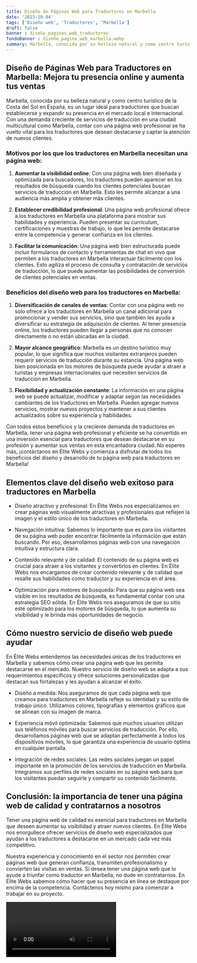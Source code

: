 ```yaml
---
title: Diseño de Páginas Web para Traductores en Marbella
date: '2023-10-04'
tags: ['Diseño web', 'Traductores', 'Marbella']
draft: false
banner : diseño_paginas_web_traductores
fondoBanner : diseño_pagina_web_marbella.webp
summary: Marbella, conocida por su belleza natural y como centro turístico de la Costa del Sol en España, es un lugar ideal para traductores que buscan establecerse y expandir su presencia en el mercado local e internacional. Con una demanda creciente de servicios de traducción en una ciudad multicultural como Marbella, contar con una página web profesional se ha vuelto vital para los traductores que desean destacarse y captar la atención de nuevos clientes.
---
```


## Diseño de Páginas Web para Traductores en Marbella: Mejora tu presencia online y aumenta tus ventas

Marbella, conocida por su belleza natural y como centro turístico de la Costa del Sol en España, es un lugar ideal para traductores que buscan establecerse y expandir su presencia en el mercado local e internacional. Con una demanda creciente de servicios de traducción en una ciudad multicultural como Marbella, contar con una página web profesional se ha vuelto vital para los traductores que desean destacarse y captar la atención de nuevos clientes.

### Motivos por los que los traductores en Marbella necesitan una página web:

1. **Aumentar la visibilidad online**: Con una página web bien diseñada y optimizada para buscadores, los traductores pueden aparecer en los resultados de búsqueda cuando los clientes potenciales buscan servicios de traducción en Marbella. Esto les permite alcanzar a una audiencia más amplia y obtener más clientes.

2. **Establecer credibilidad profesional**: Una página web profesional ofrece a los traductores en Marbella una plataforma para mostrar sus habilidades y experiencia. Pueden presentar su currículum, certificaciones y muestras de trabajo, lo que les permite destacarse entre la competencia y generar confianza en los clientes.

3. **Facilitar la comunicación**: Una página web bien estructurada puede incluir formularios de contacto y herramientas de chat en vivo que permiten a los traductores en Marbella interactuar fácilmente con los clientes. Esto agiliza el proceso de consulta y contratación de servicios de traducción, lo que puede aumentar las posibilidades de conversión de clientes potenciales en ventas.

### Beneficios del diseño web para los traductores en Marbella:

1. **Diversificación de canales de ventas**: Contar con una página web no solo ofrece a los traductores en Marbella un canal adicional para promocionar y vender sus servicios, sino que también les ayuda a diversificar su estrategia de adquisición de clientes. Al tener presencia online, los traductores pueden llegar a personas que no conocen directamente o no están ubicadas en la ciudad.

2. **Mayor alcance geográfico**: Marbella es un destino turístico muy popular, lo que significa que muchos visitantes extranjeros pueden requerir servicios de traducción durante su estancia. Una página web bien posicionada en los motores de búsqueda puede ayudar a atraer a turistas y empresas internacionales que necesiten servicios de traducción en Marbella.

3. **Flexibilidad y actualización constante**: La información en una página web se puede actualizar, modificar y adaptar según las necesidades cambiantes de los traductores en Marbella. Pueden agregar nuevos servicios, mostrar nuevos proyectos y mantener a sus clientes actualizados sobre su experiencia y habilidades.

Con todos estos beneficios y la creciente demanda de traductores en Marbella, tener una página web profesional y eficiente se ha convertido en una inversión esencial para traductores que desean destacarse en su profesión y aumentar sus ventas en esta encantadora ciudad. No esperes más, ¡contáctanos en Élite Webs y comienza a disfrutar de todos los beneficios del diseño y desarrollo de tu página web para traductores en Marbella!

<GifSeo />

<Cta />

## Elementos clave del diseño web exitoso para traductores en Marbella

- Diseño atractivo y profesional: En Élite Webs nos especializamos en crear páginas web visualmente atractivas y profesionales que reflejen la imagen y el estilo único de los traductores en Marbella.

- Navegación intuitiva: Sabemos lo importante que es para los visitantes de su página web poder encontrar fácilmente la información que están buscando. Por eso, desarrollamos páginas web con una navegación intuitiva y estructura clara.

- Contenido relevante y de calidad: El contenido de su página web es crucial para atraer a los visitantes y convertirlos en clientes. En Élite Webs nos encargamos de crear contenido relevante y de calidad que resalte sus habilidades como traductor y su experiencia en el área.

- Optimización para motores de búsqueda: Para que su página web sea visible en los resultados de búsqueda, es fundamental contar con una estrategia SEO sólida. En Élite Webs nos aseguramos de que su sitio esté optimizado para los motores de búsqueda, lo que aumenta su visibilidad y le brinda más oportunidades de negocio.

## Cómo nuestro servicio de diseño web puede ayudar

En Élite Webs entendemos las necesidades únicas de los traductores en Marbella y sabemos cómo crear una página web que les permita destacarse en el mercado. Nuestro servicio de diseño web se adapta a sus requerimientos específicos y ofrece soluciones personalizadas que destacan sus fortalezas y les ayudan a alcanzar el éxito.

- Diseño a medida: Nos aseguramos de que cada página web que creamos para traductores en Marbella refleje su identidad y su estilo de trabajo único. Utilizamos colores, tipografías y elementos gráficos que se alinean con su imagen de marca.

- Experiencia móvil optimizada: Sabemos que muchos usuarios utilizan sus teléfonos móviles para buscar servicios de traducción. Por ello, desarrollamos páginas web que se adaptan perfectamente a todos los dispositivos móviles, lo que garantiza una experiencia de usuario óptima en cualquier pantalla.

- Integración de redes sociales: Las redes sociales juegan un papel importante en la promoción de los servicios de traducción en Marbella. Integramos sus perfiles de redes sociales en su página web para que los visitantes puedan seguirle y compartir su contenido fácilmente.

## Conclusión: la importancia de tener una página web de calidad y contratarnos a nosotros

Tener una página web de calidad es esencial para traductores en Marbella que deseen aumentar su visibilidad y atraer nuevos clientes. En Élite Webs nos enorgullece ofrecer servicios de diseño web especializados que ayudan a los traductores a destacarse en un mercado cada vez más competitivo.

Nuestra experiencia y conocimiento en el sector nos permiten crear páginas web que generan confianza, transmiten profesionalismo y convierten las visitas en ventas. Si desea tener una página web que lo ayude a triunfar como traductor en Marbella, no dude en contratarnos. En Élite Webs sabemos cómo hacer que su presencia en línea se destaque por encima de la competencia. Contáctenos hoy mismo para comenzar a trabajar en su proyecto.

<Video />

<CtaBot job='Traductores' city='Marbella'/>

<Gmaps query='Marbella+españa+maps' />